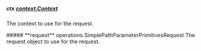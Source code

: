 
##### **ctx** [context.Context](https://pkg.go.dev/context#Context)
The context to use for the request.

<Collapsible>
    ##### **request** operations.SimplePathParameterPrimitivesRequest
    The request object to use for the request.
    <Collapsible.Break/>
    <SimplePathParameterPrimitivesRequest/>
</Collapsible>

